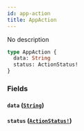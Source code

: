 ```yaml
---
id: app-action
title: AppAction
---
```


No description

```graphql
type AppAction {
  data: String
  status: ActionStatus!
}
```

### Fields

#### `data` ([`String`](/graphql/scalars/string))

#### `status` ([`ActionStatus!`](/graphql/enums/action-status))
